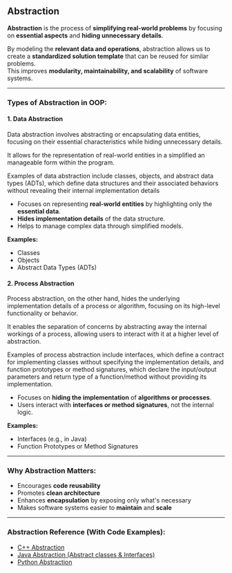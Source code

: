 ## Abstraction

**Abstraction** is the process of **simplifying real-world problems** by focusing on **essential aspects** and **hiding unnecessary details**.

By modeling the **relevant data and operations**, abstraction allows us to create a **standardized solution template** that can be reused for similar problems.  
This improves **modularity, maintainability, and scalability** of software systems.

---

### Types of Abstraction in OOP:

#### 1. Data Abstraction

Data abstraction involves abstracting or encapsulating data entities, focusing on their essential characteristics while hiding unnecessary
details.

It allows for the representation of real-world entities in a simplified an manageable form within the program.

Examples of data abstraction include classes, objects, and abstract data types (ADTs), which define data structures and their associated
behaviors without revealing their internal implementation details

- Focuses on representing **real-world entities** by highlighting only the **essential data**.
- **Hides implementation details** of the data structure.
- Helps to manage complex data through simplified models.

**Examples:**
- Classes
- Objects
- Abstract Data Types (ADTs)

#### 2. Process Abstraction

Process abstraction, on the other hand, hides the underlying implementation details of a process or algorithm, focusing on its
high-level functionality or behavior.

It enables the separation of concerns by abstracting away the internal workings of a process, allowing users to interact with it at a higher
level of abstraction.

Examples of process abstraction include interfaces, which define a contract for implementing classes without specifying the
implementation details, and function prototypes or method signatures, which declare the input/output parameters and return type of a
function/method without providing its implementation.

- Focuses on **hiding the implementation** of **algorithms or processes**.
- Users interact with **interfaces or method signatures**, not the internal logic.

**Examples:**
- Interfaces (e.g., in Java)
- Function Prototypes or Method Signatures

---

### Why Abstraction Matters:

- Encourages **code reusability**
- Promotes **clean architecture**
- Enhances **encapsulation** by exposing only what's necessary
- Makes software systems easier to **maintain** and **scale**

---

### Abstraction Reference (With Code Examples):

- [C++ Abstraction](https://www.scaler.com/topics/cpp/abstraction-in-cpp/)
- [Java Abstraction (Abstract classes & Interfaces)](https://www.upgrad.com/blog/abstraction-in-java/)
- [Python Abstraction](https://www.scaler.com/topics/python/data-abstraction-in-python/)
